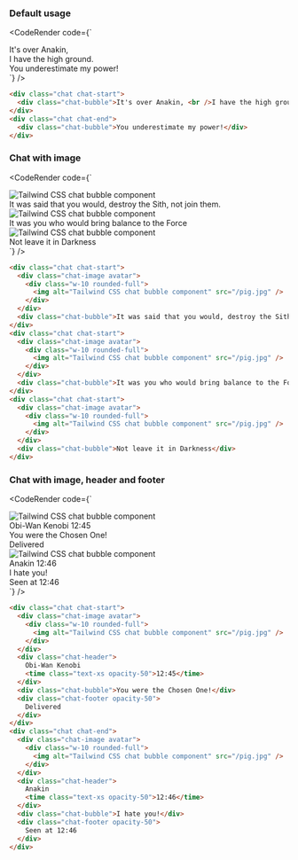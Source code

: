 
### Default usage

<CodeRender
  code={`
<div class="chat chat-start">
  <div class="chat-bubble">It's over Anakin, <br/>I have the high ground.</div>
</div>
<div class="chat chat-end">
  <div class="chat-bubble">You underestimate my power!</div>
</div>
`}
/>

```html
<div class="chat chat-start">
  <div class="chat-bubble">It's over Anakin, <br />I have the high ground.</div>
</div>
<div class="chat chat-end">
  <div class="chat-bubble">You underestimate my power!</div>
</div>
```

### Chat with image

<CodeRender
  code={`
<div class="chat chat-start">
  <div class="chat-image avatar">
    <div class="w-10 rounded-full">
      <img alt="Tailwind CSS chat bubble component" src="/pig.jpg" />
    </div>
  </div>
  <div class="chat-bubble">It was said that you would, destroy the Sith, not join them.</div>
</div>
<div class="chat chat-start">
  <div class="chat-image avatar">
    <div class="w-10 rounded-full">
      <img alt="Tailwind CSS chat bubble component" src="/pig.jpg" />
    </div>
  </div>
  <div class="chat-bubble">It was you who would bring balance to the Force</div>
</div>
<div class="chat chat-start">
  <div class="chat-image avatar">
    <div class="w-10 rounded-full">
      <img alt="Tailwind CSS chat bubble component" src="/pig.jpg" />
    </div>
  </div>
  <div class="chat-bubble">Not leave it in Darkness</div>
</div>
`}
/>

```html
<div class="chat chat-start">
  <div class="chat-image avatar">
    <div class="w-10 rounded-full">
      <img alt="Tailwind CSS chat bubble component" src="/pig.jpg" />
    </div>
  </div>
  <div class="chat-bubble">It was said that you would, destroy the Sith, not join them.</div>
</div>
<div class="chat chat-start">
  <div class="chat-image avatar">
    <div class="w-10 rounded-full">
      <img alt="Tailwind CSS chat bubble component" src="/pig.jpg" />
    </div>
  </div>
  <div class="chat-bubble">It was you who would bring balance to the Force</div>
</div>
<div class="chat chat-start">
  <div class="chat-image avatar">
    <div class="w-10 rounded-full">
      <img alt="Tailwind CSS chat bubble component" src="/pig.jpg" />
    </div>
  </div>
  <div class="chat-bubble">Not leave it in Darkness</div>
</div>
```

### Chat with image, header and footer

<CodeRender
  code={`
<div class="chat chat-start">
  <div class="chat-image avatar">
    <div class="w-10 rounded-full">
      <img alt="Tailwind CSS chat bubble component" src="/pig.jpg" />
    </div>
  </div>
  <div class="chat-header">
    Obi-Wan Kenobi
    <time class="text-xs opacity-50">12:45</time>
  </div>
  <div class="chat-bubble">You were the Chosen One!</div>
  <div class="chat-footer opacity-50">
    Delivered
  </div>
</div>
<div class="chat chat-end">
  <div class="chat-image avatar">
    <div class="w-10 rounded-full">
      <img alt="Tailwind CSS chat bubble component" src="/pig.jpg" />
    </div>
  </div>
  <div class="chat-header">
    Anakin
    <time class="text-xs opacity-50">12:46</time>
  </div>
  <div class="chat-bubble">I hate you!</div>
  <div class="chat-footer opacity-50">
    Seen at 12:46
  </div>
</div>
`}
/>

```html
<div class="chat chat-start">
  <div class="chat-image avatar">
    <div class="w-10 rounded-full">
      <img alt="Tailwind CSS chat bubble component" src="/pig.jpg" />
    </div>
  </div>
  <div class="chat-header">
    Obi-Wan Kenobi
    <time class="text-xs opacity-50">12:45</time>
  </div>
  <div class="chat-bubble">You were the Chosen One!</div>
  <div class="chat-footer opacity-50">
    Delivered
  </div>
</div>
<div class="chat chat-end">
  <div class="chat-image avatar">
    <div class="w-10 rounded-full">
      <img alt="Tailwind CSS chat bubble component" src="/pig.jpg" />
    </div>
  </div>
  <div class="chat-header">
    Anakin
    <time class="text-xs opacity-50">12:46</time>
  </div>
  <div class="chat-bubble">I hate you!</div>
  <div class="chat-footer opacity-50">
    Seen at 12:46
  </div>
</div>
```